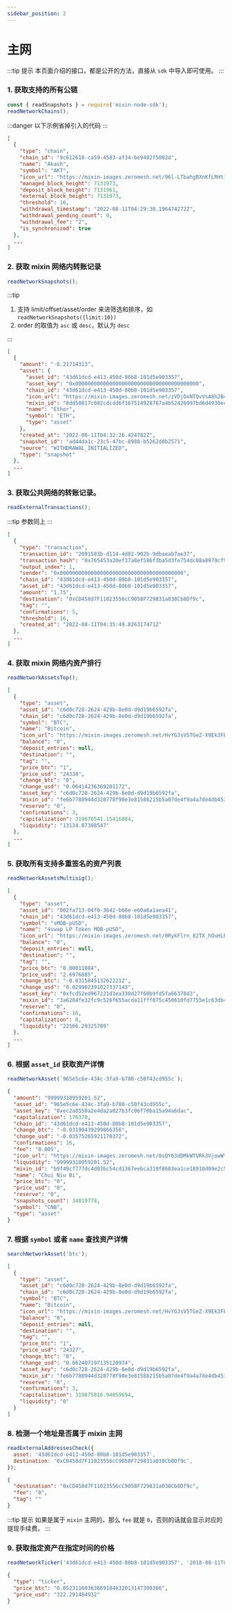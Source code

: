 ```yaml
---
sidebar_position: 2
---
```


# 主网

:::tip 提示
本页面介绍的接口，都是公开的方法，直接从 `sdk` 中导入即可使用。
:::

### 1. 获取支持的所有公链

```js
const { readSnapshots } = require('mixin-node-sdk');
readNetworkChains();
```

:::danger 以下示例省掉引入的代码
:::

```json
[
  {
    "type": "chain",
    "chain_id": "9c612618-ca59-4583-af34-be9482f5002d",
    "name": "Akash",
    "symbol": "AKT",
    "icon_url": "https://mixin-images.zeromesh.net/96l-LTbahgBXnKfLRHtiQybyk9kpA-eVIMYnzs4twATFtIq3Ayvw5zRfhGrt5IOGqUxxJuFXINJMTNkRlWpnFVbsA4Ep6FAn0pWP=s128",
    "managed_block_height": 7131973,
    "deposit_block_height": 7131961,
    "external_block_height": 7131973,
    "threshold": 16,
    "withdrawal_timestamp": "2022-08-11T04:29:30.196474272Z",
    "withdrawal_pending_count": 0,
    "withdrawal_fee": "2",
    "is_synchronized": true
  },
  ...
]
```

### 2. 获取 mixin 网络内转账记录

```js
readNetworkSnapshots();
```

:::tip

1. 支持 limit/offset/asset/order 来进筛选和排序，如
   `readNetworkSnapshots({limit:10})`
2. order 的取值为 `asc` 或 `desc`，默认为 `desc`

:::

```json
[
  {
    "amount": "-0.21714313",
    "asset": {
      "asset_id": "43d61dcd-e413-450d-80b8-101d5e903357",
      "asset_key": "0x0000000000000000000000000000000000000000",
      "chain_id": "43d61dcd-e413-450d-80b8-101d5e903357",
      "icon_url": "https://mixin-images.zeromesh.net/zVDjOxNTQvVsA8h2B4ZVxuHoCF3DJszufYKWpd9duXUSbSapoZadC7_13cnWBqg0EmwmRcKGbJaUpA8wFfpgZA=s128",
      "mixin_id": "8dd50817c082cdcdd6f167514928767a4b52426997bd6d4930eca101c5ff8a27",
      "name": "Ether",
      "symbol": "ETH",
      "type": "asset"
    },
    "created_at": "2022-08-11T04:32:26.424782Z",
    "snapshot_id": "ad44da1c-23c5-47bc-8988-b5262d0b2571",
    "source": "WITHDRAWAL_INITIALIZED",
    "type": "snapshot"
  },
  ...
]
```

### 3. 获取公共网络的转账记录。

```js
readExternalTransactions();
```

:::tip
参数同上
:::

```json
[
  {
    "type": "transaction",
    "transaction_id": "2091583b-d114-4d82-902b-9dbaeab7ae37",
    "transaction_hash": "0x765453a20ef37a8ef586f3ba5d3fe754dc08a8979cf93adc983ab13c172e991f",
    "output_index": 1,
    "sender": "0x0000000000000000000000000000000000000000",
    "chain_id": "43d61dcd-e413-450d-80b8-101d5e903357",
    "asset_id": "43d61dcd-e413-450d-80b8-101d5e903357",
    "amount": "1.75",
    "destination": "0xCD458d7F11023556cC9058F729831a038Cb8Df9c",
    "tag": "",
    "confirmations": 5,
    "threshold": 16,
    "created_at": "2022-08-11T04:35:49.826317471Z"
  },
  ...
]
```

### 4. 获取 mixin 网络内资产排行

```js
readNetworkAssetsTop();
```

```json
[
  {
    "type": "asset",
    "asset_id": "c6d0c728-2624-429b-8e0d-d9d19b6592fa",
    "chain_id": "c6d0c728-2624-429b-8e0d-d9d19b6592fa",
    "symbol": "BTC",
    "name": "Bitcoin",
    "icon_url": "https://mixin-images.zeromesh.net/HvYGJsV5TGeZ-X9Ek3FEQohQZ3fE9LBEBGcOcn4c4BNHovP4fW4YB97Dg5LcXoQ1hUjMEgjbl1DPlKg1TW7kK6XP=s128",
    "balance": "0",
    "deposit_entries": null,
    "destination": "",
    "tag": "",
    "price_btc": "1",
    "price_usd": "24338",
    "change_btc": "0",
    "change_usd": "0.06414236369201172",
    "asset_key": "c6d0c728-2624-429b-8e0d-d9d19b6592fa",
    "mixin_id": "fe6b7788944d328778f98e3e81588215b5a07de4f9a4a7de4db4535b404e65db",
    "reserve": "0",
    "confirmations": 3,
    "capitalization": 319676541.15416884,
    "liquidity": "13134.87308547"
  },
  ...
]
```

### 5. 获取所有支持多重签名的资产列表

```js
readNetworkAssetsMultisig();
```

```json
[
  {
    "type": "asset",
    "asset_id": "002fa713-04f0-3642-b66e-e60a6a1aea41",
    "chain_id": "43d61dcd-e413-450d-80b8-101d5e903357",
    "symbol": "sMOB-pUSD",
    "name": "4swap LP Token MOB-pUSD",
    "icon_url": "https://mixin-images.zeromesh.net/0RykFlrn_82TX_hOuHLElmyDQQ7MRiFTlk5ZDd27Kgo9Z3-_pK-6fJKLsjA3bTJRHknmPegkYnffERnFCc3g28GFu5IVUOC_txQn=s128",
    "balance": "0",
    "deposit_entries": null,
    "destination": "",
    "tag": "",
    "price_btc": "0.00011084",
    "price_usd": "2.6976885",
    "change_btc": "-0.0315845132622212",
    "change_usd": "0.029902391027337143",
    "asset_key": "0xfcd52ed967221d1ea330d27f60b9fd5fa66378d3",
    "mixin_id": "3a6284fe32fc9c526f655acda11fff075c450610fd7755e1c63db46416e17b6e",
    "reserve": "0",
    "confirmations": 16,
    "capitalization": 0,
    "liquidity": "22566.29325789"
  },
  ...
]
```

### 6. 根据 `asset_id` 获取资产详情

```js
readNetworkAsset(`965e5c6e-434c-3fa9-b780-c50f43cd955c`);
```

```json
{
  "amount": "99999318959201.52",
  "asset_id": "965e5c6e-434c-3fa9-b780-c50f43cd955c",
  "asset_key": "0xec2a0550a2e4da2a027b3fc06f70ba15a94a6dac",
  "capitalization": 176370,
  "chain_id": "43d61dcd-e413-450d-80b8-101d5e903357",
  "change_btc": "-0.03190439299866356",
  "change_usd": "-0.03575265921170372",
  "confirmations": 16,
  "fee": "0.005",
  "icon_url": "https://mixin-images.zeromesh.net/0sQY63dDMkWTURkJVjowWY6Le4ICjAFuu3ANVyZA4uI3UdkbuOT5fjJUT82ArNYmZvVcxDXyNjxoOv0TAYbQTNKS=s128",
  "liquidity": "99999318959201.52",
  "mixin_id": "b9f49cf777dc4d03bc54cd1367eebca319f8603ea1ce18910d09e2c540c630d8",
  "name": "Chui Niu Bi",
  "price_btc": "0",
  "price_usd": "0",
  "reserve": "0",
  "snapshots_count": 34019778,
  "symbol": "CNB",
  "type": "asset"
}
```

### 7. 根据 `symbol` 或者 `name` 查找资产详情

```js
searchNetworkAsset('btc');
```

```json
[
  {
    "type": "asset",
    "asset_id": "c6d0c728-2624-429b-8e0d-d9d19b6592fa",
    "chain_id": "c6d0c728-2624-429b-8e0d-d9d19b6592fa",
    "symbol": "BTC",
    "name": "Bitcoin",
    "icon_url": "https://mixin-images.zeromesh.net/HvYGJsV5TGeZ-X9Ek3FEQohQZ3fE9LBEBGcOcn4c4BNHovP4fW4YB97Dg5LcXoQ1hUjMEgjbl1DPlKg1TW7kK6XP=s128",
    "balance": "0",
    "deposit_entries": null,
    "destination": "",
    "tag": "",
    "price_btc": "1",
    "price_usd": "24327",
    "change_btc": "0",
    "change_usd": "0.062407197135120974",
    "asset_key": "c6d0c728-2624-429b-8e0d-d9d19b6592fa",
    "mixin_id": "fe6b7788944d328778f98e3e81588215b5a07de4f9a4a7de4db4535b404e65db",
    "reserve": "0",
    "confirmations": 3,
    "capitalization": 319875816.94059694,
    "liquidity": "0"
  }
]
```

### 8. 检测一个地址是否属于 mixin 主网

```js
readExternalAddressesCheck({
  asset: '43d61dcd-e413-450d-80b8-101d5e903357',
  destination: '0xCD458d7F11023556cC9058F729831a038Cb8Df9c',
});
```

```json
{
  "destination": "0xCD458d7F11023556cC9058F729831a038Cb8Df9c",
  "fee": "0",
  "tag": ""
}
```

:::tip 提示
如果是属于 `mixin` 主网的，那么 `fee` 就是 `0`，否则的话就会显示对应的提现手续费。
:::

### 9. 获取指定资产在指定时间的价格

```js
readNetworkTicker('43d61dcd-e413-450d-80b8-101d5e903357', '2018-08-11T04:32:26.424782Z');
```

```json
{
  "type": "ticker",
  "price_btc": "0.05231160363869184632013147300366",
  "price_usd": "322.291484932"
}
```
